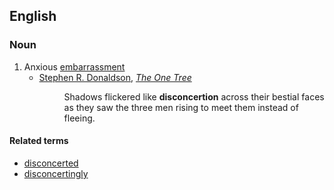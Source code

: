==English==

===Noun===
{{en-noun|-}}

# Anxious [[embarrassment]]
#* [[w:Stephen R. Donaldson|Stephen R. Donaldson]], ''[[w:The One Tree|The One Tree]]''
#*: Shadows flickered like '''disconcertion''' across their bestial faces as they saw the three men rising to meet them instead of fleeing.

====Related terms====
* [[disconcerted]]
* [[disconcertingly]]